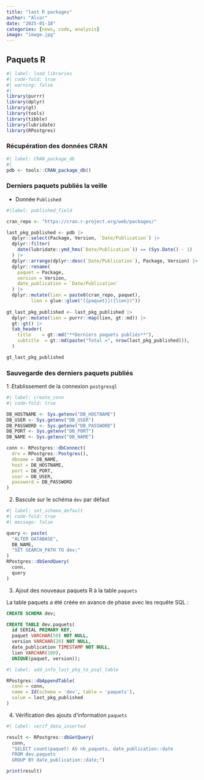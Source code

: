 ```yaml
---
title: "last R packages"
author: "Alcor"
date: "2025-01-18"
categories: [news, code, analysis]
image: "image.jpg"
---
```


## Paquets R

```r
#| label: load_libraries
#| code-fold: true
#| warning: false
#| 
library(purrr)
library(dplyr)
library(gt)
library(tools)
library(tibble)
library(lubridate)
library(RPostgres)


```

### Récupération des données CRAN

```r
#| label: CRAN_package_db
#| 
pdb <- tools::CRAN_package_db()

```

### Derniers paquets publiés la veille

  - Donnée `Published`
  
```r
#|label: published_field

cran_repo <- "https://cran.r-project.org/web/packages/"

last_pkg_published <- pdb |> 
  dplyr::select(Package, Version, `Date/Publication`) |> 
  dplyr::filter(
    date(lubridate::ymd_hms(`Date/Publication`)) == (Sys.Date() - 1)
  ) |> 
  dplyr::arrange(dplyr::desc(`Date/Publication`), Package, Version) |>
  dplyr::rename(
    paquet = Package,
    version = Version,
    date_publication = `Date/Publication`
  ) |> 
  dplyr::mutate(lien = paste0(cran_repo, paquet),
         lien = glue::glue("[{paquet}]({lien})"))
         
gt_last_pkg_published <- last_pkg_published |> 
  dplyr::mutate(lien = purrr::map(lien, gt::md)) |> 
  gt::gt() |>   
  tab_header(
    title    = gt::md("**Derniers paquets publiés**"),
    subtitle  = gt::md(paste("Total =", nrow(last_pkg_published))),
  ) 

gt_last_pkg_published

```

### Sauvegarde des derniers paquets publiés

  1 .Etablissement de la connexion `postgresql`
  
```r
#| label: create_conn
#| code-fold: true

DB_HOSTNAME <- Sys.getenv("DB_HOSTNAME")
DB_USER <- Sys.getenv("DB_USER")
DB_PASSWORD <- Sys.getenv("DB_PASSWORD")
DB_PORT <- Sys.getenv("DB_PORT")
DB_NAME <- Sys.getenv("DB_NAME")

conn <- RPostgres::dbConnect(
  drv = RPostgres::Postgres(), 
  dbname = DB_NAME,
  host = DB_HOSTNAME,
  port = DB_PORT,
  user = DB_USER,
  password = DB_PASSWORD
)

```
  
  2. Bascule sur le schéma `dev` par défaut
  
```r
#| label: set_schema_default
#| code-fold: true
#| message: false

query <- paste(
  "ALTER DATABASE",
  DB_NAME,
  "SET SEARCH_PATH TO dev;"
)
RPostgres::dbSendQuery(
  conn,
  query
)

```

  3. Ajout des nouveaux paquets R à la table `paquets`

::: {.callout-note collapse="false"}

La table paquets a été créée en avance de phase avec les requête SQL :

```SQL
CREATE SCHEMA dev;

CREATE TABLE dev.paquets(
  id SERIAL PRIMARY KEY,
  paquet VARCHAR(50) NOT NULL,
  version VARCHAR(20) NOT NULL,
  date_publication TIMESTAMP NOT NULL, 
  lien VARCHAR(100),
  UNIQUE(paquet, version));
```
:::

```r
#| label: add_info_last_pkg_to_psql_table

RPostgres::dbAppendTable(
  conn = conn, 
  name = Id(schema = 'dev', table = 'paquets'), 
  value = last_pkg_published
)

```

  4. Vérification des ajouts d'information `paquets`

```r
#| label: verif_data_inserted

result <- RPostgres::dbGetQuery(
  conn, 
  "SELECT count(paquet) AS nb_paquets, date_publication::date
  FROM dev.paquets
  GROUP BY date_publication::date;")

print(result)

```

